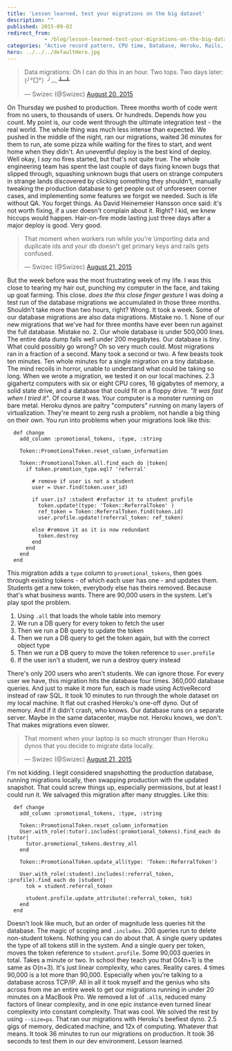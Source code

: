 ```yaml
---
title: 'Lesson learned, test your migrations on the big dataset'
description: ""
published: 2015-09-02
redirect_from: 
            - /blog/lesson-learned-test-your-migrations-on-the-big-dataset/swizec/6729
categories: "Active record pattern, CPU time, Database, Heroku, Rails, Technical"
hero: ../../../defaultHero.jpg
---
```

> Data migrations: Oh I can do this in an hour. Two tops. Two days later: (╯°□°）╯︵ ┻━┻
>
> — Swizec (@Swizec) [August 20, 2015](https://twitter.com/Swizec/status/634452345007550464)

On Thursday we pushed to production. Three months worth of code went from no users, to thousands of users. Or hundreds. Depends how you count. My point is, our code went through the ultimate integration test - the real world. The whole thing was much less intense than expected. We pushed in the middle of the night, ran our migrations, waited 36 minutes for them to run, ate some pizza while waiting for the fires to start, and went home when they didn't. An uneventful deploy is the best kind of deploy. Well okay, I _say_ no fires started, but that's not quite true. The whole engineering team has spent the last couple of days fixing known bugs that slipped through, squashing unknown bugs that users on strange computers in strange lands discovered by clicking something they shouldn't, manually tweaking the production database to get people out of unforeseen corner cases, and implementing some features we forgot we needed. Such is life without QA. You forget things. As David Heinemeier Hansson once said: it's not worth fixing, if a user doesn't complain about it. Right? I kid, we knew hiccups would happen. Hair-on-fire mode lasting just three days after a major deploy is good. Very good.

> That moment when workers run while you're \\importing data and duplicate ids and your db doesn't get primary keys and rails gets confused.
>
> — Swizec (@Swizec) [August 21, 2015](https://twitter.com/Swizec/status/634859142432333824)

But the week before was the most frustrating week of my life. I was this close to tearing my hair out, punching my computer in the face, and taking up goat farming. This close. _does the this close finger gesture_ I was doing a test run of the database migrations we accumulated in those three months. Shouldn't take more than two hours, right? Wrong. It took a week. Some of our database migrations are also data migrations. Mistake no. 1. None of our new migrations that we've had for three months have ever been run against the full database. Mistake no. 2. Our whole database is under 500,000 lines. The entire data dump falls well under 200 megabytes. Our database is _tiny_. What could possibly go wrong? Oh so very much could. Most migrations ran in a fraction of a second. Many took a second or two. A few beasts took ten minutes. Ten whole minutes for a single migration on a tiny database. The mind recoils in horror, unable to understand what could be taking so long. When we wrote a migration, we tested it on our local machines. 2.3 gigahertz computers with six or eight CPU cores, 16 gigabytes of memory, a solid state drive, and a database that could fit on a floppy drive. _"It was fast when I tried it"_. Of course it was. Your computer is a monster running on bare metal. Heroku dynos are paltry "computers" running on many layers of virtualization. They're meant to zerg rush a problem, not handle a big thing on their own. You run into problems when your migrations look like this:

```
  def change
    add_column :promotional_tokens, :type, :string

    Token::PromotionalToken.reset_column_information

    Token::PromotionalToken.all.find_each do |token|
      if token.promotion_type.eql? 'referral'

        # remove if user is not a student
        user = User.find(token.user_id)

        if user.is? :student #refactor it to student profile
          token.update!(type: 'Token::ReferralToken' )
          ref_token = Token::ReferralToken.find(token.id)
          user.profile.update!(referral_token: ref_token)

        else #remove it as it is now redundant
          token.destroy
        end
      end
    end
  end
```

This migration adds a `type` column to `promotional_tokens`, then goes through existing tokens - of which each user has one - and updates them. Students get a new token, everybody else has theirs removed. Because that's what business wants. There are 90,000 users in the system. Let's play spot the problem.

1. Using `.all` that loads the whole table into memory
2. We run a DB query for every token to fetch the user
3. Then we run a DB query to update the token
4. Then we run a DB query to get the token again, but with the correct object type
5. Then we run a DB query to move the token reference to `user.profile`
6. If the user isn't a student, we run a destroy query instead

There's only 200 users who aren't students. We can ignore those. For every user we have, this migration hits the database four times. 360,000 database queries. And just to make it more fun, each is made using ActiveRecord instead of raw SQL. It took 10 minutes to run through the whole dataset on my local machine. It flat out crashed Heroku's one-off dyno. Out of memory. And if it didn't crash, who knows. Our database runs on a separate server. Maybe in the same datacenter, maybe not. Heroku knows, we don't. That makes migrations even slower.

> That moment when your laptop is so much stronger than Heroku dynos that you decide to migrate data locally.
>
> — Swizec (@Swizec) [August 21, 2015](https://twitter.com/Swizec/status/634835917329571840)

I'm not kidding. I legit considered snapshotting the production database, running migrations locally, then swapping production with the updated snapshot. That could screw things up, especially permissions, but at least I could run it. We salvaged this migration after many struggles. Like this:

```
  def change
    add_column :promotional_tokens, :type, :string

    Token::PromotionalToken.reset_column_information
    User.with_role(:tutor).includes(:promotional_tokens).find_each do |tutor|
      tutor.promotional_tokens.destroy_all
    end

    Token::PromotionalToken.update_all(type: 'Token::ReferralToken')

    User.with_role(:student).includes(:referral_token, :profile).find_each do |student|
      tok = student.referral_token

      student.profile.update_attribute(:referral_token, tok)
    end
  end
```

Doesn't look like much, but an order of magnitude less queries hit the database. The magic of scoping and `.includes`. 200 queries run to delete non-student tokens. Nothing you can do about that. A single query updates the type of all tokens still in the system. And a single query per token, moves the token reference to `student.profile`. Some 90,003 queries in total. Takes a minute or two. In school they teach you that O(4n+1) is the same as O(n+3). It's just linear complexity, who cares. Reality cares. 4 times 90,000 is a lot more than 90,000. Especially when you're talking to a database across TCP/IP. All in all it took myself and the genius who sits across from me an entire week to get our migrations running in under 20 minutes on a MacBook Pro. We removed a lot of `.all`s, reduced many factors of linear complexity, and in one epic instance even turned linear complexity into constant complexity. That was cool. We solved the rest by using `--size=px`. That ran our migrations with Heroku's beefiest dyno. 2.5 gigs of memory, dedicated machine, and 12x of computing. Whatever that means. It took 36 minutes to run our migrations on production. It took 36 seconds to test them in our dev environment. Lesson learned.